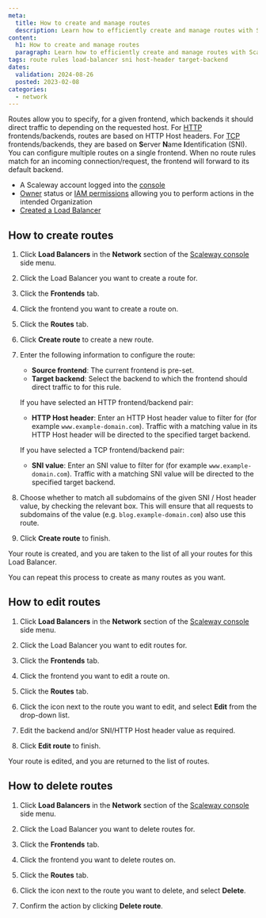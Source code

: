 ```yaml
---
meta:
  title: How to create and manage routes
  description: Learn how to efficiently create and manage routes with Scaleway's Load Balancer, ensuring seamless traffic distribution and enhanced network performance. 
content:
  h1: How to create and manage routes
  paragraph: Learn how to efficiently create and manage routes with Scaleway's Load Balancer, ensuring seamless traffic distribution and enhanced network performance. 
tags: route rules load-balancer sni host-header target-backend
dates:
  validation: 2024-08-26
  posted: 2023-02-08
categories:
  - network
---
```


Routes allow you to specify, for a given frontend, which backends it should direct traffic to depending on the requested host. For [HTTP](/load-balancer/concepts/#protocol) frontends/backends, routes are based on HTTP Host headers. For [TCP](/load-balancer/concepts/#protocol) frontends/backends, they are based on **S**erver **N**ame **I**dentification (SNI). You can configure multiple routes on a single frontend. When no route rules match for an incoming connection/request, the frontend will forward to its default backend.

<Macro id="requirements" />

- A Scaleway account logged into the [console](https://console.scaleway.com)
- [Owner](/iam/concepts/#owner) status or [IAM permissions](/iam/concepts/#permission) allowing you to perform actions in the intended Organization
- [Created a Load Balancer](/load-balancer/how-to/create-load-balancer/)

## How to create routes

1. Click **Load Balancers** in the **Network** section of the [Scaleway console](https://console.scaleway.com) side menu.

2. Click the Load Balancer you want to create a route for.

3. Click the **Frontends** tab.

4. Click the frontend you want to create a route on.

5. Click the **Routes** tab.

6. Click <Icon name="plus" /> **Create route** to create a new route.

7. Enter the following information to configure the route:
    - **Source frontend**: The current frontend is pre-set.
    - **Target backend**: Select the backend to which the frontend should direct traffic to for this rule.

    If you have selected an HTTP frontend/backend pair:

    - **HTTP Host header**: Enter an HTTP Host header value to filter for (for example `www.example-domain.com`). Traffic with a matching value in its HTTP Host header will be directed to the specified target backend.

    If you have selected a TCP frontend/backend pair:

    - **SNI value**: Enter an SNI value to filter for (for example `www.example-domain.com`). Traffic with a matching SNI value will be directed to the specified target backend.

8. Choose whether to match all subdomains of the given SNI / Host header value, by checking the relevant box. This will ensure that all requests to subdomains of the value (e.g. `blog.example-domain.com`) also use this route.

9. Click **Create route** to finish.

  Your route is created, and you are taken to the list of all your routes for this Load Balancer.

  You can repeat this process to create as many routes as you want.

## How to edit routes

1. Click **Load Balancers** in the **Network** section of the [Scaleway console](https://console.scaleway.com) side menu.

2. Click the Load Balancer you want to edit routes for.

3. Click the **Frontends** tab.

4. Click the frontend you want to edit a route on.

5. Click the **Routes** tab.

6. Click the <Icon name="more" /> icon next to the route you want to edit, and select **Edit** from the drop-down list.

7. Edit the backend and/or SNI/HTTP Host header value as required.

8. Click **Edit route** to finish.

  Your route is edited, and you are returned to the list of routes.

## How to delete routes

1. Click **Load Balancers** in the **Network** section of the [Scaleway console](https://console.scaleway.com) side menu.

2. Click the Load Balancer you want to delete routes for.

3. Click the **Frontends** tab.

4. Click the frontend you want to delete routes on.

5. Click the **Routes** tab.

6. Click the <Icon name="more" /> icon next to the route you want to delete, and select **Delete**.

7. Confirm the action by clicking **Delete route**.


